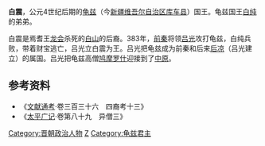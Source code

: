 '''白震'''，公元4世纪后期的[[龟兹|龟兹]]（今[[新疆维吾尔自治区|新疆维吾尔自治区]][[库车县|库车县]]）国王。龟兹国王[[白纯|白纯]]的弟弟。

白震是焉耆王[[龙会|龙会]]杀死的[[白山_(龟兹)|白山]]的后裔。383年，[[前秦|前秦]]将领[[吕光|吕光]]攻打龟兹，白纯兵败，带着财宝逃亡，吕光立白震为王。吕光把龟兹成为前秦和后来[[后凉|后凉]]（吕光建立）的属国。吕光把龟兹高僧[[鸠摩罗什|鸠摩罗什]]迎接到了[[中原|中原]]。
==参考资料==
*《[[文献通考|文献通考]]·卷三百三十六　四裔考十三》
*《[[太平广记|太平广记]]·卷第八十九　异僧三》
{{start box}}
{{s-before|[[白纯|白纯]]}}
{{s-title|[[龟兹|龟兹]][[国王|国王]]|383年—？}}
{{s-after|[[尼瑞摩珠那胜|尼瑞摩珠那胜]]}}
{{end box}}
{{晋朝人物小作品}}
[[Category:晋朝政治人物|Category:晋朝政治人物]]
[[Category:白姓|Z]]
[[Category:龟兹君主|Category:龟兹君主]]